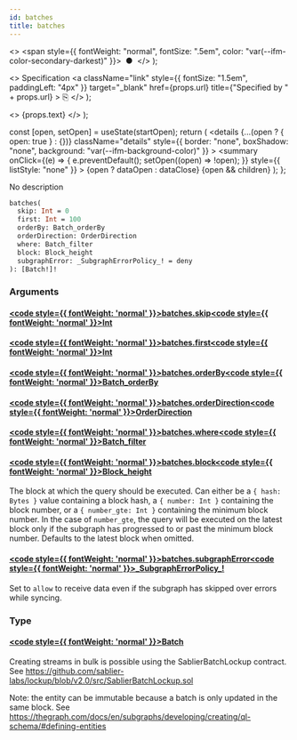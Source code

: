 ```yaml
---
id: batches
title: batches
---
```


<head>
  <meta content="noindex" name="robots" />
  <meta charset="utf-8" />
</head>

  <>
    <span style={{ fontWeight: "normal", fontSize: ".5em", color: "var(--ifm-color-secondary-darkest)" }}>
      &nbsp;●&nbsp;
    </span>
  </>
);

  <>
    Specification
    <a
      className="link"
      style={{ fontSize: "1.5em", paddingLeft: "4px" }}
      target="_blank"
      href={props.url}
      title={"Specified by " + props.url}
    >
      ⎘
    </a>
  </>
);

  <>
    <span className={props.class}>{props.text}</span>
  </>
);


  const [open, setOpen] = useState(startOpen);
  return (
    <details
      {...(open ? { open: true } : {})}
      className="details"
      style={{ border: "none", boxShadow: "none", background: "var(--ifm-background-color)" }}
    >
      <summary
        onClick={(e) => {
          e.preventDefault();
          setOpen((open) => !open);
        }}
        style={{ listStyle: "none" }}
      >
        {open ? dataOpen : dataClose}
      </summary>
      {open && children}
    </details>
  );
};

No description

```graphql
batches(
  skip: Int = 0
  first: Int = 100
  orderBy: Batch_orderBy
  orderDirection: OrderDirection
  where: Batch_filter
  block: Block_height
  subgraphError: _SubgraphErrorPolicy_! = deny
): [Batch!]!
```

### Arguments

#### [<code style={{ fontWeight: 'normal' }}>batches.<b>skip</b></code>](#)<Bullet />[<code style={{ fontWeight: 'normal' }}><b>Int</b></code>](/docs/api/airdrops/graphql/the-graph/scalars/int.mdx) <Badge class="badge badge--secondary " text="scalar"/>

#### [<code style={{ fontWeight: 'normal' }}>batches.<b>first</b></code>](#)<Bullet />[<code style={{ fontWeight: 'normal' }}><b>Int</b></code>](/docs/api/airdrops/graphql/the-graph/scalars/int.mdx) <Badge class="badge badge--secondary " text="scalar"/>

#### [<code style={{ fontWeight: 'normal' }}>batches.<b>orderBy</b></code>](#)<Bullet />[<code style={{ fontWeight: 'normal' }}><b>Batch_orderBy</b></code>](/docs/api/airdrops/graphql/the-graph/enums/batch-order-by.mdx) <Badge class="badge badge--secondary " text="enum"/>

#### [<code style={{ fontWeight: 'normal' }}>batches.<b>orderDirection</b></code>](#)<Bullet />[<code style={{ fontWeight: 'normal' }}><b>OrderDirection</b></code>](/docs/api/airdrops/graphql/the-graph/enums/order-direction.mdx) <Badge class="badge badge--secondary " text="enum"/>

#### [<code style={{ fontWeight: 'normal' }}>batches.<b>where</b></code>](#)<Bullet />[<code style={{ fontWeight: 'normal' }}><b>Batch_filter</b></code>](/docs/api/airdrops/graphql/the-graph/inputs/batch-filter.mdx) <Badge class="badge badge--secondary " text="input"/>

#### [<code style={{ fontWeight: 'normal' }}>batches.<b>block</b></code>](#)<Bullet />[<code style={{ fontWeight: 'normal' }}><b>Block_height</b></code>](/docs/api/airdrops/graphql/the-graph/inputs/block-height.mdx) <Badge class="badge badge--secondary " text="input"/>

The block at which the query should be executed. Can either be a `{ hash: Bytes }` value containing a block hash, a `{ number: Int }` containing the block number, or a `{ number_gte: Int }` containing the minimum block number. In the case of `number_gte`, the query will be executed on the latest block only if the subgraph has progressed to or past the minimum block number. Defaults to the latest block when omitted.

#### [<code style={{ fontWeight: 'normal' }}>batches.<b>subgraphError</b></code>](#)<Bullet />[<code style={{ fontWeight: 'normal' }}><b>\_SubgraphErrorPolicy\_!</b></code>](/docs/api/airdrops/graphql/the-graph/enums/subgraph-error-policy.mdx) <Badge class="badge badge--secondary badge--non_null" text="non-null"/> <Badge class="badge badge--secondary " text="enum"/>

Set to `allow` to receive data even if the subgraph has skipped over errors while syncing.

### Type

#### [<code style={{ fontWeight: 'normal' }}><b>Batch</b></code>](/docs/api/airdrops/graphql/the-graph/objects/batch.mdx) <Badge class="badge badge--secondary " text="object"/>

Creating streams in bulk is possible using the SablierBatchLockup contract.
See https://github.com/sablier-labs/lockup/blob/v2.0/src/SablierBatchLockup.sol

Note: the entity can be immutable because a batch is only updated in the same block.
See https://thegraph.com/docs/en/subgraphs/developing/creating/ql-schema/#defining-entities
